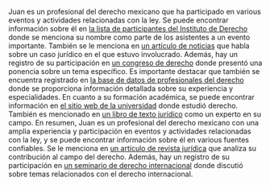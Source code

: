 Juan es un profesional del derecho mexicano que ha participado en various eventos y actividades relacionadas con la ley. 
Se puede encontrar información sobre él en [la lista de participantes del Instituto de Derecho](https://www.example.com/instituto-derecho) donde se menciona su nombre como parte de los asistentes a un evento importante.
También se le menciona en [un artículo de noticias](https://www.example.com/noticias) que habla sobre un caso jurídico en el que estuvo involucrado.
Además, hay un registro de su participación en [un congreso de derecho](https://www.example.com/congreso-derecho) donde presentó una ponencia sobre un tema específico.
Es importante destacar que también se encuentra registrado en [la base de datos de profesionales del derecho](https://www.example.com/base-datos-profesionales) donde se proporciona información detallada sobre su experiencia y especialidades.
En cuanto a su formación académica, se puede encontrar información en [el sitio web de la universidad](https://www.example.com/universidad) donde estudió derecho.
También es mencionado en [un libro de texto jurídico](https://www.example.com/libro-texto) como un experto en su campo.
En resumen, Juan es un profesional del derecho mexicano con una amplia experiencia y participación en eventos y actividades relacionadas con la ley, y se puede encontrar información sobre él en various fuentes confiables. 
Se le menciona en [un artículo de revista jurídica](https://www.example.com/revista-juridica) que analiza su contribución al campo del derecho.
Además, hay un registro de su participación en [un seminario de derecho internacional](https://www.example.com/seminario-derecho-internacional) donde discutió sobre temas relacionados con el derecho internacional.